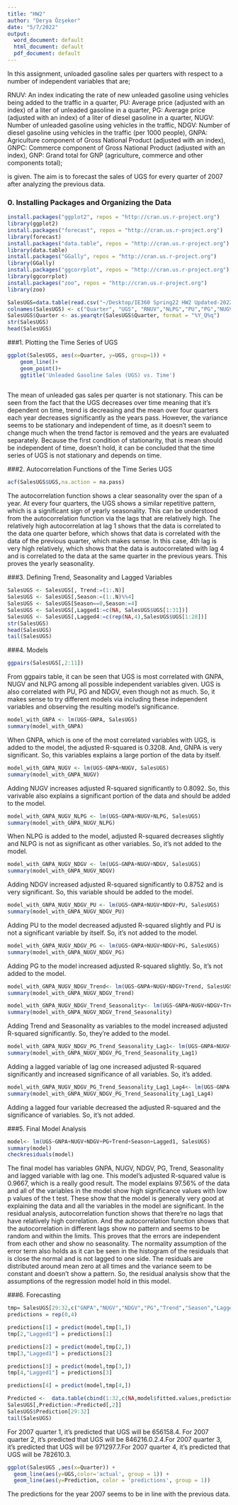 ```yaml
---
title: "HW2"
author: "Derya Özşeker"
date: "5/7/2022"
output:
  word_document: default
  html_document: default
  pdf_document: default
---
```

In this assignment, unloaded gasoline sales per quarters with respect to a number of independent variables that are;

RNUV: An index indicating the rate of new unleaded gasoline using vehicles being added to the traffic in a quarter,
PU: Average price (adjusted with an index) of a liter of unleaded gasoline in a quarter,
PG: Average price (adjusted with an index) of a liter of diesel gasoline in a quarter,
NUGV: Number of unleaded gasoline using vehicles in the traffic,
NDGV: Number of diesel gasoline using vehicles in the traffic (per 1000 people),
GNPA: Agriculture component of Gross National Product (adjusted with an index),
GNPC: Commerce component of Gross National Product (adjusted with an index),
GNP: Grand total for GNP (agriculture, commerce and other components total);

is given. The aim is to forecast the sales of UGS for every quarter of 2007 after analyzing the previous data.



### 0. Installing Packages and Organizing the Data
```r
install.packages("ggplot2", repos = "http://cran.us.r-project.org")
library(ggplot2)
install.packages("forecast", repos = "http://cran.us.r-project.org")
library(forecast)
install.packages("data.table", repos = "http://cran.us.r-project.org")
library(data.table)
install.packages("GGally", repos = "http://cran.us.r-project.org")
library(GGally)
install.packages("ggcorrplot", repos = "http://cran.us.r-project.org")
library(ggcorrplot)
install.packages("zoo", repos = "http://cran.us.r-project.org")
library(zoo)
```



```r
SalesUGS=data.table(read.csv("~/Desktop/IE360 Spring22 HW2 Updated-20220507/IE360_Spring22_HW2_data.csv",colClasses=c("character", rep("numeric",10))))
colnames(SalesUGS) <- c("Quarter", "UGS", "RNUV","NLPG","PU","PG","NUGV","NDGV","GNPA","GNPC","GNPT")
SalesUGS$Quarter <- as.yearqtr(SalesUGS$Quarter, format = "%Y_Q%q")
str(SalesUGS)
head(SalesUGS)
```


###1. Plotting the Time Series of UGS 
```r
ggplot(SalesUGS, aes(x=Quarter, y=UGS, group=1)) + 
    geom_line()+
    geom_point()+
    ggtitle('Unleaded Gasoline Sales (UGS) vs. Time')
    
```
The mean of unleaded gas sales per quarter is not stationary. This can be seen from the fact that the UGS decreases over time meaning that it's dependent on time, trend is decreasing and the mean over four quarters each year decreases significantly as the years pass. However, the variance seems to be stationary and independent of time, as it doesn't seem to change much when the trend factor is removed and the years are evaluated separately. Because the first condition of stationarity, that is mean should be independent of time, doesn't hold, it can be concluded that the time series of UGS is not stationary and depends on time.


###2. Autocorrelation Functions of the Time Series UGS
```r
acf(SalesUGS$UGS,na.action = na.pass)
```
The autocorrelation function shows a clear seasonality over the span of a year. At every four quarters, the UGS shows a similar repetitive pattern, which is a significant sign of yearly seasonality. This can be understood from the autocorrelation function via the lags that are relatively high. The relatively high autocorrelation at lag 1 shows that the data is correlated to the data one quarter before, which shows that data is correlated with the data of the previous quarter, which makes sense. In this case, 4th lag is very high relatively, which shows that the data is autocorrelated with lag 4 and is correlated to the data at the same quarter in the previous years. This proves the yearly seasonality. 

###3. Defining Trend, Seasonality and Lagged Variables
```r
SalesUGS <- SalesUGS[, Trend:=(1:.N)]
SalesUGS <- SalesUGS[,Season:=(1:.N)%%4]
SalesUGS <- SalesUGS[Season==0,Season:=4]
SalesUGS <- SalesUGS[,Lagged1:=c(NA, SalesUGS$UGS[1:31])]
SalesUGS <- SalesUGS[,Lagged4:=c(rep(NA,4),SalesUGS$UGS[1:28])]
str(SalesUGS)
head(SalesUGS)
tail(SalesUGS)
```

###4. Models


```r
ggpairs(SalesUGS[,2:11])
```
From ggpairs table, it can be seen that UGS is most correlated with GNPA, NUGV and NLPG among all possible independent variables given. UGS is also correlated with PU, PG and NDGV, even though not as much. So, it makes sense to try different models via including these independent variables and observing the resulting model's significance.

```r
model_with_GNPA <- lm(UGS~GNPA, SalesUGS)  
summary(model_with_GNPA)
```
When GNPA, which is one of the most correlated variables with UGS, is added to the model, the adjusted R-squared is 0.3208. And, GNPA is very significant. So, this variables explains a large portion of the data by itself.

```r
model_with_GNPA_NUGV <- lm(UGS~GNPA+NUGV, SalesUGS)  
summary(model_with_GNPA_NUGV)
```
Adding NUGV increases adjusted R-squared significantly to 0.8092. So, this varivable also explains a significant portion of the data and should be added to the model.

```r
model_with_GNPA_NUGV_NLPG <- lm(UGS~GNPA+NUGV+NLPG, SalesUGS)  
summary(model_with_GNPA_NUGV_NLPG)
```
When NLPG is added to the model, adjusted R-squared decreases slightly and NLPG is not as significant as other variables. So, it's not added to the model.

```r
model_with_GNPA_NUGV_NDGV <- lm(UGS~GNPA+NUGV+NDGV, SalesUGS)  
summary(model_with_GNPA_NUGV_NDGV)
```
Adding NDGV increased adjusted R-squared significantly to 0.8752 and is very significant. So, this variable should be added to the model.

```r
model_with_GNPA_NUGV_NDGV_PU <- lm(UGS~GNPA+NUGV+NDGV+PU, SalesUGS)  
summary(model_with_GNPA_NUGV_NDGV_PU)
```
Adding PU to the model decreased adjusted R-squared slightly and PU is not a significant variable by itself. So, it's not added to the model.

```r
model_with_GNPA_NUGV_NDGV_PG <- lm(UGS~GNPA+NUGV+NDGV+PG, SalesUGS)  
summary(model_with_GNPA_NUGV_NDGV_PG)
```
Adding PG to the model increased adjusted R-squared slightly. So, it's not added to the model.

```r
model_with_GNPA_NUGV_NDGV_Trend<- lm(UGS~GNPA+NUGV+NDGV+Trend, SalesUGS)  
summary(model_with_GNPA_NUGV_NDGV_Trend)
```

```r
model_with_GNPA_NUGV_NDGV_Trend_Seasonality<- lm(UGS~GNPA+NUGV+NDGV+Trend+Season, SalesUGS)  
summary(model_with_GNPA_NUGV_NDGV_Trend_Seasonality)
```
Adding Trend and Seasonality as variables to the model increased adjusted R-squared significantly. So, they're added to the model.

```r
model_with_GNPA_NUGV_NDGV_PG_Trend_Seasonality_Lag1<- lm(UGS~GNPA+NUGV+NDGV+PG+Trend+Season+Lagged1, SalesUGS)  
summary(model_with_GNPA_NUGV_NDGV_PG_Trend_Seasonality_Lag1)

```
Adding a lagged variable of lag one increased adjusted R-squared significantly and increased significance of all variables. So, it's added.

```r
model_with_GNPA_NUGV_NDGV_PG_Trend_Seasonality_Lag1_Lag4<- lm(UGS~GNPA+NUGV+NDGV+PG+Trend+Season+Lagged4+Lagged1, SalesUGS)  
summary(model_with_GNPA_NUGV_NDGV_PG_Trend_Seasonality_Lag1_Lag4)
```
Adding a lagged four variable decreased the adjusted R-squared and the significance of variables. So, it's not added.


###5. Final Model Analysis
```r
model<- lm(UGS~GNPA+NUGV+NDGV+PG+Trend+Season+Lagged1, SalesUGS)  
summary(model)
checkresiduals(model)
```
The final model has variables GNPA, NUGV, NDGV, PG, Trend, Seasonality and lagged variable with lag one. This model's adjusted R-squared value is 0.9667, which is a really good result. The model explains 97.56% of the data and all of the variables in the model show high significance values with low p values of the t test. These show that the model is generally very good at explaining the data and all the variables in the model are significant.
In the residual analysis, autocorrelation function shows that there're no lags that have relatively high correlation. And the autocorrelation function shows that the autocorrelation in different lags show no pattern and seems to be random and within the limits. This proves that the errors are independent from each other and show no seasonality. The normality assumption of the error term also holds as it can be seen in the histogram of the residuals that is close the normal and is not lagged to one side. The residuals are distributed around mean zero at all times and the variance seem to be constant and doesn't show a pattern. So, the residual analysis show that the assumptions of the regression model hold in this model.

###6. Forecasting

```r
tmp= SalesUGS[29:32,c("GNPA","NUGV","NDGV","PG","Trend","Season","Lagged1")]
predictions = rep(0,4)

predictions[1] = predict(model,tmp[1,])
tmp[2,"Lagged1"] = predictions[1]

predictions[2] = predict(model,tmp[2,])
tmp[3,"Lagged1"] = predictions[2]

predictions[3] = predict(model,tmp[3,])
tmp[4,"Lagged1"] = predictions[3]

predictions[4] = predict(model,tmp[4,])

Predicted <-  data.table(cbind(1:32,c(NA,model$fitted.values,predictions))) 
SalesUGS[,Prediction:=Predicted[,2]]
SalesUGS$Prediction[29:32]
tail(SalesUGS)
```
For 2007 quarter 1, it's predicted that UGS will be 656158.4. For 2007 quarter 2, it's predicted that UGS will be 846216.0.2.4.For 2007 quarter 3, it's predicted that UGS will be 971297.7.For 2007 quarter 4, it's predicted that UGS will be 782610.3.

```r
ggplot(SalesUGS ,aes(x=Quarter)) +
  geom_line(aes(y=UGS,color='actual', group = 1)) + 
  geom_line(aes(y=Prediction, color = 'predictions', group = 1)) 
```

The predictions for the year 2007 seems to be in line with the previous data.